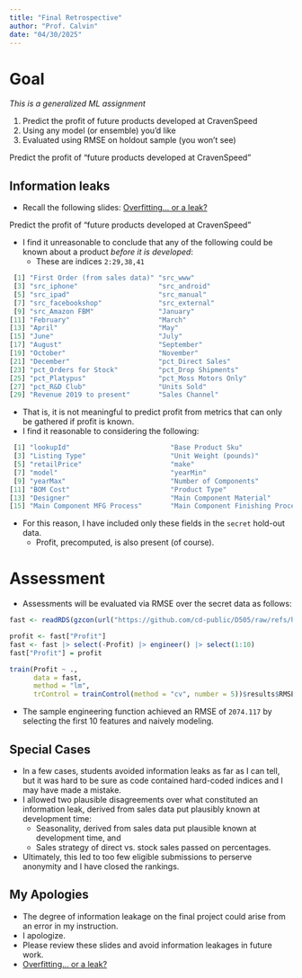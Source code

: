 ```yaml
---
title: "Final Retrospective"
author: "Prof. Calvin"
date: "04/30/2025"
---
```


# Goal

*This is a generalized ML assignment*

1. Predict the profit of future products developed at CravenSpeed
2. Using any model (or ensemble) you'd like
3. Evaluated using RMSE on holdout sample (you won't see)

::: {.callout-important}
Predict the profit of "future products developed at CravenSpeed"
:::

## Information leaks

- Recall the following slides: [Overfitting… or a leak?](https://cd-public.github.io/D505/lec/Session03.html#/overfitting-or-a-leak)

::: {.callout-important}
Predict the profit of "future products developed at CravenSpeed"
:::

- I find it unreasonable to conclude that any of the following could be known about a product *before it is developed*:
    - These are indices `2:29,38,41`

```.r
 [1] "First Order (from sales data)" "src_www"
 [3] "src_iphone"                    "src_android"
 [5] "src_ipad"                      "src_manual"
 [7] "src_facebookshop"              "src_external"
 [9] "src_Amazon FBM"                "January"
[11] "February"                      "March"
[13] "April"                         "May"
[15] "June"                          "July"
[17] "August"                        "September"
[19] "October"                       "November"
[21] "December"                      "pct_Direct Sales"
[23] "pct_Orders for Stock"          "pct_Drop Shipments"
[25] "pct_Platypus"                  "pct_Moss Motors Only"
[27] "pct_R&D Club"                  "Units Sold"
[29] "Revenue 2019 to present"       "Sales Channel"
```

- That is, it is not meaningful to predict profit from metrics that can only be gathered if profit is known.
- I find it reasonable to considering the following:

```.r
 [1] "lookupId"                         "Base Product Sku"
 [3] "Listing Type"                     "Unit Weight (pounds)"
 [5] "retailPrice"                      "make"
 [7] "model"                            "yearMin"
 [9] "yearMax"                          "Number of Components"
[11] "BOM Cost"                         "Product Type"
[13] "Designer"                         "Main Component Material"
[15] "Main Component MFG Process"       "Main Component Finishing Process"
```

- For this reason, I have included only these fields in the `secret` hold-out data.
    - Profit, precomputed, is also present (of course).

# Assessment

- Assessments will be evaluated via RMSE over the secret data as follows:

```.r
fast <- readRDS(gzcon(url("https://github.com/cd-public/D505/raw/refs/heads/master/dat/secret.rds")))

profit <- fast["Profit"]
fast <- fast |> select(-Profit) |> engineer() |> select(1:10)
fast["Profit"] = profit

train(Profit ~ .,
      data = fast, 
      method = "lm",
      trControl = trainControl(method = "cv", number = 5))$results$RMSE
```

- The sample engineering function achieved an RMSE of `2074.117` by selecting the first 10 features and naively modeling.

## Special Cases

- In a few cases, students avoided information leaks as far as I can tell, but it was hard to be sure as code contained hard-coded indices and I may have made a mistake.
- I allowed two plausible disagreements over what constituted an information leak, derived from sales data put plausibly known at development time:
    - Seasonality, derived from sales data put plausible known at development time, and
    - Sales strategy of direct vs. stock sales passed on percentages.
- Ultimately, this led to too few eligible submissions to perserve anonymity and I have closed the rankings.

## My Apologies

- The degree of information leakage on the final project could arise from an error in my instruction.
- I apologize.
- Please review these slides and avoid information leakages in future work.
- [Overfitting… or a leak?](https://cd-public.github.io/D505/lec/Session03.html#/overfitting-or-a-leak)